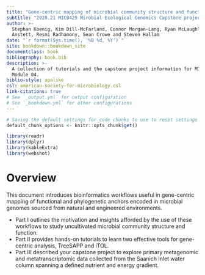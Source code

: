 ```yaml
---
title: "Gene-centric mapping of microbial community structure and function"
subtitle: "2020.21 MICB425 Mirobial Ecological Genomics Capstone project"
author: >-
  Stephan Koenig, Kim Dill-McFarland, Connor Morgan-Lang, Ryan McLaughlin, Julia
  Anstett, Resmi Radhamony, Sean Crowe and Steven Hallam
date: "`r format(Sys.time(), '%B %d, %Y')`"
site: bookdown::bookdown_site
documentclass: book
bibliography: book.bib
description: >- 
  A collection of tutorials and the capstone project information for MICB425
  Module 04.
biblio-style: apalike
csl: american-society-for-microbiology.csl
link-citations: true
# See `_output.yml` for output configuration
# See `_bookdown.yml` for other configurations
---
```


```r
# Saving the default settings for code chunks to use to reset settings
default_chunk_options <- knitr::opts_chunk$get()

library(readr)
library(dplyr)
library(kableExtra)
library(webshot)
```

# Overview {-}

This document introduces bioinformatics workflows useful in gene-centric mapping of functional and phylogenetic anchors encoded in microbial genomes sourced from natural and engineered environments.  

-   Part I outlines the motivation and insights afforded by the use of these workflows to study uncultivated microbial community structure and function.
-   Part II provides hands-on tutorials to learn two effective tools for gene-centric analysis, TreeSAPP and iTOL.
-   Part III described your capstone project to explore primary metagenomic and metatranscriptomic data collected from the Saanich Inlet water column spanning a defined nutrient and energy gradient.

